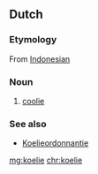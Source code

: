 ==Dutch==

===Etymology===
From [[w:Bahasa Indonesia|Indonesian]]

===Noun===
{{nl-noun|m|s|koelietje}}

# [[coolie]]

===See also===
* [[w:nl:Koelie#Koelieordonnantie|Koelieordonnantie]]

[[mg:koelie]]
[[chr:koelie]]